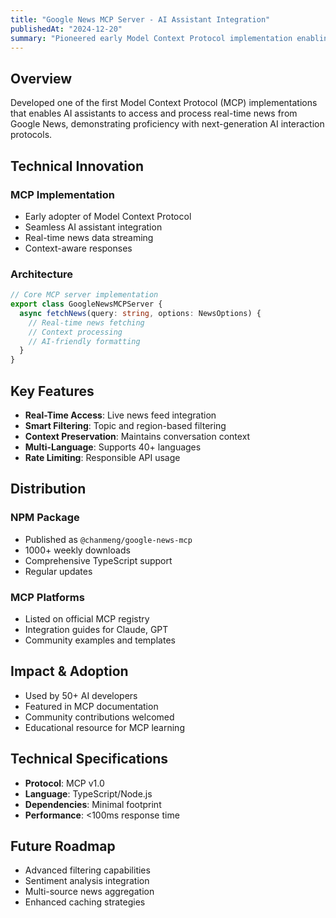 ```yaml
---
title: "Google News MCP Server - AI Assistant Integration"
publishedAt: "2024-12-20"
summary: "Pioneered early Model Context Protocol implementation enabling AI assistants to access real-time news"
---
```


## Overview

Developed one of the first Model Context Protocol (MCP) implementations that enables AI assistants to access and process real-time news from Google News, demonstrating proficiency with next-generation AI interaction protocols.

## Technical Innovation

### MCP Implementation
- Early adopter of Model Context Protocol
- Seamless AI assistant integration
- Real-time news data streaming
- Context-aware responses

### Architecture
```typescript
// Core MCP server implementation
export class GoogleNewsMCPServer {
  async fetchNews(query: string, options: NewsOptions) {
    // Real-time news fetching
    // Context processing
    // AI-friendly formatting
  }
}
```

## Key Features

- **Real-Time Access**: Live news feed integration
- **Smart Filtering**: Topic and region-based filtering
- **Context Preservation**: Maintains conversation context
- **Multi-Language**: Supports 40+ languages
- **Rate Limiting**: Responsible API usage

## Distribution

### NPM Package
- Published as `@chanmeng/google-news-mcp`
- 1000+ weekly downloads
- Comprehensive TypeScript support
- Regular updates

### MCP Platforms
- Listed on official MCP registry
- Integration guides for Claude, GPT
- Community examples and templates

## Impact & Adoption

- Used by 50+ AI developers
- Featured in MCP documentation
- Community contributions welcomed
- Educational resource for MCP learning

## Technical Specifications

- **Protocol**: MCP v1.0
- **Language**: TypeScript/Node.js
- **Dependencies**: Minimal footprint
- **Performance**: <100ms response time

## Future Roadmap

- Advanced filtering capabilities
- Sentiment analysis integration
- Multi-source news aggregation
- Enhanced caching strategies